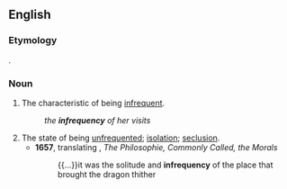 ==English==

===Etymology===
{{etyl|la|en}} {{lena}} {{m|la|infrequentia||scantiness}}.

===Noun===
{{en-noun|-|infrequencies}}

# The characteristic of being [[infrequent]].
#: ''the '''infrequency''' of her visits''
#: {{syn|en|rarity|irregularity|scarcity}}
# The state of being [[unfrequented]]; [[isolation]]; [[seclusion]].
#* '''1657''', {{w|Philemon Holland}} translating {{w|Plutarch}}, ''The Philosophie, Commonly Called, the Morals''
#*: {{...}}it was the solitude and '''infrequency''' of the place that brought the dragon thither